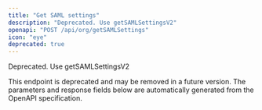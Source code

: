 ```yaml
---
title: "Get SAML settings"
description: "Deprecated. Use getSAMLSettingsV2"
openapi: "POST /api/org/getSAMLSettings"
icon: "eye"
deprecated: true
---
```


Deprecated. Use getSAMLSettingsV2

<Warning>
This endpoint is deprecated and may be removed in a future version.
</Warning>

<Note>
The parameters and response fields below are automatically generated from the OpenAPI specification.
</Note>
